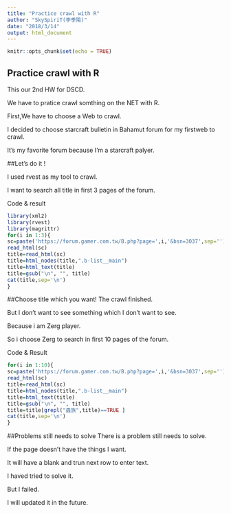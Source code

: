 ```yaml
---
title: "Practice crawl with R"
author: "SkySpiriT(李季陽)"
date: "2018/3/14"
output: html_document
---
```


```r
knitr::opts_chunk$set(echo = TRUE)
```

## Practice crawl with R

This our 2nd HW for DSCD.

We have to pratice crawl somthing on the NET with R.

First,We have to choose a Web to crawl.

I decided to choose starcraft bulletin in Bahamut forum for my firstweb to crawl.

It's my favorite forum because I'm a starcraft palyer.

##Let's do it !

I used rvest as my tool to crawl.

I want to search all title in first 3 pages of the forum.

Code & result
```r
library(xml2)
library(rvest)
library(magrittr)
for(i in 1:3){
sc=paste('https://forum.gamer.com.tw/B.php?page=',i,'&bsn=3037',sep='')
read_html(sc)
title=read_html(sc) 
title=html_nodes(title,".b-list__main")
title=html_text(title)
title=gsub("\n", "", title)
cat(title,sep='\n')
}
```

##Choose title which you want!
The crawl finished.

But I don't want to see something which I don't want to see.

Because i am Zerg player.

So i choose Zerg to search in first 10 pages of the forum.

Code & Result
```r
for(i in 1:10){
sc=paste('https://forum.gamer.com.tw/B.php?page=',i,'&bsn=3037',sep='')
read_html(sc)
title=read_html(sc) 
title=html_nodes(title,".b-list__main")
title=html_text(title)
title=gsub("\n", "", title)
title=title[grepl("蟲族",title)==TRUE ]
cat(title,sep='\n')
}
```
##Problems still needs to solve
There is a problem still needs to solve.

If the page doesn't have the things I want.

It will have a blank and trun next row to enter text.

I haved tried to solve it.

But I failed.

I will updated it in the future.

